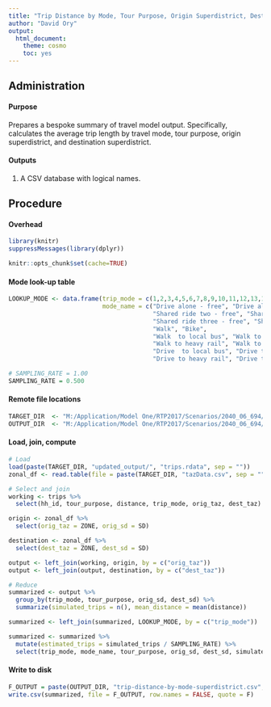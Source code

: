 ```yaml
---
title: "Trip Distance by Mode, Tour Purpose, Origin Superdistrict, Destination Superdistrict"
author: "David Ory"
output: 
  html_document:
    theme: cosmo
    toc: yes
---
```



## Administration

#### Purpose
Prepares a bespoke summary of travel model output.  Specifically, calculates the average trip length by travel mode, tour purpose, origin superdistrict, and destination superdistrict. 

#### Outputs
1.  A CSV database with logical names.  

## Procedure

#### Overhead
```r
library(knitr)
suppressMessages(library(dplyr))
```

```r
knitr::opts_chunk$set(cache=TRUE)
```

#### Mode look-up table
```r
LOOKUP_MODE <- data.frame(trip_mode = c(1,2,3,4,5,6,7,8,9,10,11,12,13,14,15,16,17,18),
                          mode_name = c("Drive alone - free", "Drive alone - pay", 
                                        "Shared ride two - free", "Shared ride two - pay",
                                        "Shared ride three - free", "Shared ride three - pay",
                                        "Walk", "Bike",
                                        "Walk  to local bus", "Walk to light rail or ferry", "Walk to express bus", 
                                        "Walk to heavy rail", "Walk to commuter rail",
                                        "Drive  to local bus", "Drive to light rail or ferry", "Drive to express bus", 
                                        "Drive to heavy rail", "Drive to commuter rail"))

# SAMPLING_RATE = 1.00
SAMPLING_RATE = 0.500

```


#### Remote file locations
```r
TARGET_DIR  <- "M:/Application/Model One/RTP2017/Scenarios/2040_06_694/OUTPUT/"
OUTPUT_DIR  <- "M:/Application/Model One/RTP2017/Scenarios/2040_06_694/OUTPUT/bespoke/"

```


#### Load, join, compute
```r
# Load
load(paste(TARGET_DIR, "updated_output/", "trips.rdata", sep = ""))
zonal_df <- read.table(file = paste(TARGET_DIR, "tazData.csv", sep = ""), header=TRUE, sep=",")

# Select and join
working <- trips %>%
  select(hh_id, tour_purpose, distance, trip_mode, orig_taz, dest_taz)

origin <- zonal_df %>%
  select(orig_taz = ZONE, orig_sd = SD)

destination <- zonal_df %>%
  select(dest_taz = ZONE, dest_sd = SD)

output <- left_join(working, origin, by = c("orig_taz"))
output <- left_join(output, destination, by = c("dest_taz"))

# Reduce
summarized <- output %>%
  group_by(trip_mode, tour_purpose, orig_sd, dest_sd) %>%
  summarize(simulated_trips = n(), mean_distance = mean(distance))

summarized <- left_join(summarized, LOOKUP_MODE, by = c("trip_mode"))

summarized <- summarized %>%
  mutate(estimated_trips = simulated_trips / SAMPLING_RATE) %>%
  select(trip_mode, mode_name, tour_purpose, orig_sd, dest_sd, simulated_trips, estimated_trips, mean_distance)

```

#### Write to disk
```r
F_OUTPUT = paste(OUTPUT_DIR, "trip-distance-by-mode-superdistrict.csv", sep = "")
write.csv(summarized, file = F_OUTPUT, row.names = FALSE, quote = F)
```


